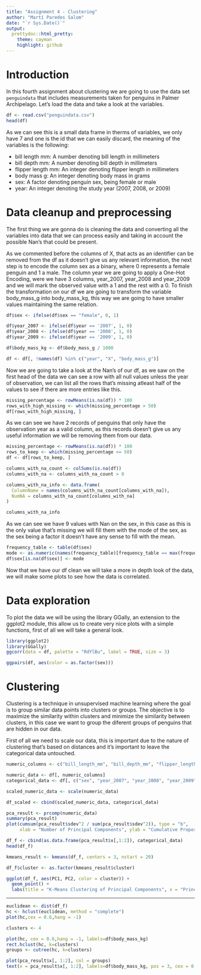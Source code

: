 ---
title: "Assignment 4 - Clustering"
author: "Martí Paredes Salom"
date: "`r Sys.Date()`"
output:
  prettydoc::html_pretty:
    theme: cayman
    highlight: github
---

# Introduction

In this fourth assignment about clustering we are going to use the data set `penguindata` that includes measurements taken for penguins in Palmer Archipelago. Let's load the data and take a look at the variables.

```{r}
df <- read.csv("penguindata.csv")
head(df)
```

As we can see this is a small data frame in therms of variables, we only have 7 and one is the id that we can easily discard, the meaning of the variables is the following:

- bill length mm: A number denoting bill length in millimeters
- bill depth mm: A number denoting bill depth in millimeters
- flipper length mm: An integer denoting flipper length in millimeters
- body mass g: An integer denoting body mass in grams
- sex: A factor denoting penguin sex, being female or male
- year: An integer denoting the study year (2007, 2008, or 2009)

# Data cleanup and preprocessing

The first thing we are gonna do is cleaning the data and converting all the variables into data that we can process easily and taking in account the possible Nan's that could be present.

As we commented before the columns of X, that acts as an identifier can be removed from the df as it doesn't give us any relevant information, the next step is to encode the column sex as a binary, where 0 represents a female penguin and 1 a male. The column year we are going to apply a One-Hot Encoding, were we have 3 columns, year_2007, year_2008 and year_2009 and we will mark the observed value with a 1 and the rest with a 0. To finish the transformation on our df we are going to transform the variable body_mass_g into body_mass_kg, this way we are going to have smaller values maintaining the same relation.

```{r}
df$sex <- ifelse(df$sex == "female", 0, 1)

df$year_2007 <- ifelse(df$year == '2007', 1, 0)
df$year_2008 <- ifelse(df$year == '2008', 1, 0)
df$year_2009 <- ifelse(df$year == '2009', 1, 0)

df$body_mass_kg <- df$body_mass_g / 1000

df <- df[, !names(df) %in% c("year", "X", "body_mass_g")]
```

Now we are going to take a look at the Nan's of our df, as we saw on the first head of the data we can see a row with all null values unless the year of observation, we can list all the rows that's missing atleast half of the values to see if there are more entries like this. 

```{r}
missing_percentage <- rowMeans(is.na(df)) * 100
rows_with_high_missing <- which(missing_percentage > 50)
df[rows_with_high_missing, ]
```

As we can see we have 2 records of penguins that only have the observation year as a valid column, as this records doesn't give us any useful information we will be removing them from our data.

```{r}
missing_percentage <- rowMeans(is.na(df)) * 100
rows_to_keep <- which(missing_percentage <= 50)
df <- df[rows_to_keep, ]

columns_with_na_count <- colSums(is.na(df))
columns_with_na <- columns_with_na_count > 0

columns_with_na_info <- data.frame(
  ColumnName = names(columns_with_na_count[columns_with_na]),
  NumNA = columns_with_na_count[columns_with_na]
)

columns_with_na_info
```

As we can see we have 9 values with Nan on the sex, in this case as this is the only value that's missing we will fill them with the mode of the sex, as the sex being a factor it doesn't have any sense to fill with the mean.

```{r}
frequency_table <- table(df$sex)
mode <- as.numeric(names(frequency_table)[frequency_table == max(frequency_table)])
df$sex[is.na(df$sex)] <- mode
```

Now that we have our df clean we will take a more in depth look of the data, we will make some plots to see how the data is correlated.

# Data exploration

To plot the data we will be using the library GGally, an extension to the ggplot2 module, this allow us to create very nice plots with a simple functions, first of all we will take a general look.

```{r}
library(ggplot2)
library(GGally)
ggcorr(data = df, palette = "RdYlBu", label = TRUE, size = 3)
```

```{r}
ggpairs(df, aes(color = as.factor(sex)))
```

# Clustering

Clustering is a technique in unsupervised machine learning where the goal is to group similar data points into clusters or groups. The objective is to maximize the similarity within clusters and minimize the similarity between clusters, in this case we want to group the diferent groups of penguins that are hidden in our data.

First of all we need to scale our data, this is important due to the nature of clustering that's based on distances and it's important to leave the categorical data untouched.

```{r}
numeric_columns <- c("bill_length_mm", "bill_depth_mm", "flipper_length_mm", "body_mass_kg")

numeric_data <- df[, numeric_columns]
categorical_data <- df[, c("sex", "year_2007", "year_2008", "year_2009")]

scaled_numeric_data <- scale(numeric_data)

df_scaled <- cbind(scaled_numeric_data, categorical_data)
```

```{r}
pca_result <- prcomp(numeric_data)
summary(pca_result)
plot(cumsum(pca_result$sdev^2 / sum(pca_result$sdev^2)), type = "b", 
     xlab = "Number of Principal Components", ylab = "Cumulative Proportion of Variance Explained")

```

```{r}
df_f <- cbind(as.data.frame(pca_result$x[,1:2]), categorical_data)
head(df_f)
```


```{r}
kmeans_result <- kmeans(df_f, centers = 3, nstart = 20)

df_f$cluster <- as.factor(kmeans_result$cluster)

ggplot(df_f, aes(PC1, PC2, color = cluster)) +
  geom_point() +
  labs(title = "K-Means Clustering of Principal Components", x = "Principal Component 1", y = "Principal Component 2", color = "Cluster", shape = "Sex")

```

---

```{r}
euclidean <- dist(df_f)
hc <- hclust(euclidean, method = "complete")
plot(hc,cex = 0.6,hang = -1)
```

```{r}
clusters <- 4

plot(hc, cex = 0.6,hang = -1, labels=df$body_mass_kg) 
rect.hclust(hc, k=clusters)
groups <- cutree(hc, k=clusters)

plot(pca_result$x[, 1:2], col = groups)
text(x = pca_result$x[, 1:2], labels=df$body_mass_kg, pos = 3, cex = 0.5, col = groups)

```

